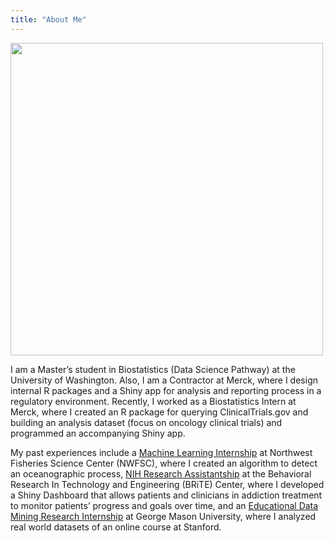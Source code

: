 ```yaml
---
title: "About Me"
---
```


![](about-me.JPG){height=500px}

I am a Master’s student in Biostatistics (Data Science Pathway) at the University of Washington. Also, I am a Contractor at Merck, where I design internal R packages and a Shiny app for analysis and reporting process in a regulatory environment. Recently, I worked as a Biostatistics Intern at Merck, where I created an R package for querying ClinicalTrials.gov and building an analysis dataset (focus on oncology clinical trials) and programmed an accompanying Shiny app.

My past experiences include a [Machine Learning Internship](https://github.com/howardbaek/Upwelling-Image-Analysis) at Northwest Fisheries Science Center (NWFSC), where I created an algorithm to detect an oceanographic process, [NIH Research Assistantship](https://github.com/howardbaek/addiction-dashboard-simple) at the Behavioral Research In Technology and Engineering (BRiTE) Center, where I developed a Shiny Dashboard that allows patients and clinicians in addiction treatment to monitor patients’ progress and goals over time, and an [Educational Data Mining Research Internship](https://github.com/howardbaek/mooc-project-github) at George Mason University, where I analyzed real world datasets of an online course at Stanford.

